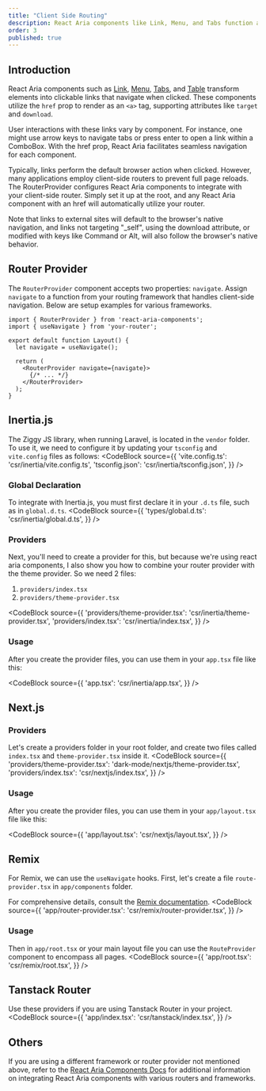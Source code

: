 ```yaml
---
title: "Client Side Routing"
description: React Aria components like Link, Menu, and Tabs function as navigational links with `href`, supporting attributes like target and download.
order: 3
published: true
---
```


## Introduction
React Aria components such as [Link](/docs/2.x/components/navigation/link), [Menu](/docs/2.x/components/collections/menu), [Tabs](/docs/2.x/components/navigation/tabs), and [Table](/docs/2.x/components/collections/table) transform elements into clickable links that navigate when clicked. These components utilize the `href` prop to render as an `<a>` tag, supporting attributes like `target` and `download`.

User interactions with these links vary by component. For instance, one might use arrow keys to navigate tabs or press enter to open a link within a ComboBox. With the href prop, React Aria facilitates seamless navigation for each component.

Typically, links perform the default browser action when clicked. However, many applications employ client-side routers to prevent full page reloads. The RouterProvider configures React Aria components to integrate with your client-side router. Simply set it up at the root, and any React Aria component with an href will automatically utilize your router.

Note that links to external sites will default to the browser's native navigation, and links not targeting "_self", using the download attribute, or modified with keys like Command or Alt, will also follow the browser's native behavior.

## Router Provider
The `RouterProvider` component accepts two properties: `navigate`. Assign `navigate` to a function from your routing framework that handles client-side navigation. Below are setup examples for various frameworks.
```tsx
import { RouterProvider } from 'react-aria-components';
import { useNavigate } from 'your-router';

export default function Layout() {
  let navigate = useNavigate();

  return (
    <RouterProvider navigate={navigate}>
      {/* ... */}
    </RouterProvider>
  );
}
```

## Inertia.js
The Ziggy JS library, when running Laravel, is located in the `vendor` folder. To use it, we need to configure it by updating your `tsconfig` and `vite.config` files as follows:
<CodeBlock
    source={{
        'vite.config.ts': 'csr/inertia/vite.config.ts',
        'tsconfig.json': 'csr/inertia/tsconfig.json',
    }} />

### Global Declaration
To integrate with Inertia.js, you must first declare it in your `.d.ts` file, such as in `global.d.ts`.
<CodeBlock
    source={{
        'types/global.d.ts': 'csr/inertia/global.d.ts',
    }} />


### Providers
Next, you'll need to create a provider for this, but because we're using react aria components, I also show you how to combine your router provider with the theme provider. So we need 2 files:
1. `providers/index.tsx`
2. `providers/theme-provider.tsx`

<CodeBlock
    source={{
        'providers/theme-provider.tsx': 'csr/inertia/theme-provider.tsx',
        'providers/index.tsx': 'csr/inertia/index.tsx',
    }} />

### Usage
After you create the provider files, you can use them in your `app.tsx` file like this:

<CodeBlock
    source={{
        'app.tsx': 'csr/inertia/app.tsx',
    }} />

## Next.js
### Providers
Let's create a providers folder in your root folder, and create two files called `index.tsx` and `theme-provider.tsx` inside it.
<CodeBlock
    source={{
        'providers/theme-provider.tsx': 'dark-mode/nextjs/theme-provider.tsx',
        'providers/index.tsx': 'csr/nextjs/index.tsx',
    }} />
### Usage
After you create the provider files, you can use them in your `app/layout.tsx` file like this:

<CodeBlock
    source={{
        'app/layout.tsx': 'csr/nextjs/layout.tsx',
    }} />


## Remix
For Remix, we can use the `useNavigate` hooks. First, let's create a file `route-provider.tsx` in `app/components` folder.

For comprehensive details, consult the [Remix documentation](https://remix.run/docs/en/main/file-conventions/root).
<CodeBlock
    source={{
        'app/router-provider.tsx': 'csr/remix/router-provider.tsx',
    }} />

### Usage
Then in `app/root.tsx` or your main layout file you can use the `RouteProvider` component to encompass all pages.
<CodeBlock
    source={{
        'app/root.tsx': 'csr/remix/root.tsx',
    }} />

## Tanstack Router
Use these providers if you are using Tanstack Router in your project.
<CodeBlock
    source={{
        'app/index.tsx': 'csr/tanstack/index.tsx',
    }} />

## Others
If you are using a different framework or router provider not mentioned above, refer to the [React Aria Components Docs](https://react-spectrum.adobe.com/react-aria/routing.html) for additional information on integrating React Aria components with various routers and frameworks.

